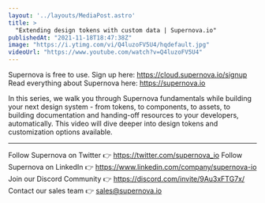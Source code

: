 ```yaml
---
layout: '../layouts/MediaPost.astro'
title: >
  "Extending design tokens with custom data | Supernova.io"
publishedAt: "2021-11-18T18:47:38Z"
image: "https://i.ytimg.com/vi/Q4luzoFV5U4/hqdefault.jpg"
videoUrl: "https://www.youtube.com/watch?v=Q4luzoFV5U4"
---
```

Supernova is free to use. Sign up here: https://cloud.supernova.io/signup
Read everything about Supernova here: https://supernova.io

In this series, we walk you through Supernova fundamentals while building your next design system - from tokens, to components, to assets, to building documentation and handing-off resources to your developers, automatically. This video will dive deeper into design tokens and customization options available.

--------

Follow Supernova on Twitter 👉 https://twitter.com/supernova_io
Follow Supernova on LinkedIn 👉  https://www.linkedin.com/company/supernova-io
Join our Discord Community 👉 https://discord.com/invite/9Au3xFTG7x/
Contact our sales team 👉 sales@supernova.io
